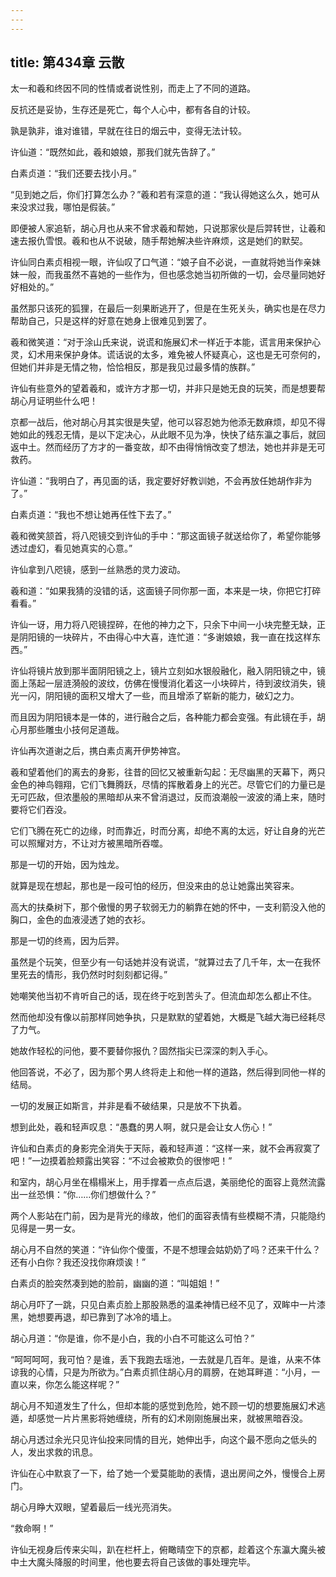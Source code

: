 ```yaml
---
---
---
```

title: 第434章 云散
---





太一和羲和终因不同的性情或者说性别，而走上了不同的道路。

反抗还是妥协，生存还是死亡，每个人心中，都有各自的计较。

孰是孰非，谁对谁错，早就在往日的烟云中，变得无法计较。

许仙道：“既然如此，羲和娘娘，那我们就先告辞了。”

白素贞道：“我们还要去找小月。”

“见到她之后，你们打算怎么办？”羲和若有深意的道：“我认得她这么久，她可从来没求过我，哪怕是假装。”

即便被人家追斩，胡心月也从来不曾求羲和帮她，只说那家伙是后羿转世，让羲和速去报仇雪恨。羲和也从不说破，随手帮她解决些许麻烦，这是她们的默契。

许仙同白素贞相视一眼，许仙叹了口气道：“娘子自不必说，一直就将她当作亲妹妹一般，而我虽然不喜她的一些作为，但也感念她当初所做的一切，会尽量同她好好相处的。”

虽然那只该死的狐狸，在最后一刻果断逃开了，但是在生死关头，确实也是在尽力帮助自己，只是这样的好意在她身上很难见到罢了。

羲和微笑道：“对于涂山氏来说，说谎和施展幻术一样近于本能，谎言用来保护心灵，幻术用来保护身体。谎话说的太多，难免被人怀疑真心，这也是无可奈何的，但她们并非是无情之物，恰恰相反，那是我见过最多情的族群。”

许仙有些意外的望着羲和，或许方才那一切，并非只是她无良的玩笑，而是想要帮胡心月证明些什么吧！

京都一战后，他对胡心月其实很是失望，他可以容忍她为他添无数麻烦，却见不得她如此的残忍无情，是以下定决心，从此眼不见为净，快快了结东瀛之事后，就回返中土。然而经历了方才的一番变故，却不由得悄悄改变了想法，她也并非是无可救药。

许仙道：“我明白了，再见面的话，我定要好好教训她，不会再放任她胡作非为了。”

白素贞道：“我也不想让她再任性下去了。”

羲和微笑颔首，将八咫镜交到许仙的手中：“那这面镜子就送给你了，希望你能够透过虚幻，看见她真实的心意。”

许仙拿到八咫镜，感到一丝熟悉的灵力波动。

羲和道：“如果我猜的没错的话，这面镜子同你那一面，本来是一块，你把它打碎看看。”

许仙一讶，用力将八咫镜捏碎，在他的神力之下，只余下中间一小块完整无缺，正是阴阳镜的一块碎片，不由得心中大喜，连忙道：“多谢娘娘，我一直在找这样东西。”

许仙将镜片放到那半面阴阳镜之上，镜片立刻如水银般融化，融入阴阳镜之中，镜面上荡起一层涟漪般的波纹，仿佛在慢慢消化着这一小块碎片，待到波纹消失，镜光一闪，阴阳镜的面积又增大了一些，而且增添了崭新的能力，破幻之力。

而且因为阴阳镜本是一体的，进行融合之后，各种能力都会变强。有此镜在手，胡心月那些雕虫小技何足道哉。

许仙再次道谢之后，携白素贞离开伊势神宫。

羲和望着他们的离去的身影，往昔的回忆又被重新勾起：无尽幽黑的天幕下，两只金色的神鸟翱翔，它们飞舞腾跃，尽情的挥散着身上的光芒。尽管它们的力量已是无可匹敌，但浓墨般的黑暗却从来不曾消退过，反而浪潮般一波波的涌上来，随时要将它们吞没。

它们飞腾在死亡的边缘，时而靠近，时而分离，却绝不离的太远，好让自身的光芒可以照耀对方，不让对方被黑暗所吞噬。

那是一切的开始，因为烛龙。

就算是现在想起，那也是一段可怕的经历，但没来由的总让她露出笑容来。

高大的扶桑树下，那个傲慢的男子软弱无力的躺靠在她的怀中，一支利箭没入他的胸口，金色的血液浸透了她的衣衫。

那是一切的终焉，因为后羿。

虽然是个玩笑，但至少有一句话她并没有说谎，“就算过去了几千年，太一在我怀里死去的情形，我仍然时时刻刻都记得。”

她嘲笑他当初不肯听自己的话，现在终于吃到苦头了。但流血却怎么都止不住。

然而他却没有像以前那样同她争执，只是默默的望着她，大概是飞越大海已经耗尽了力气。

她故作轻松的问他，要不要替你报仇？固然指尖已深深的刺入手心。

他回答说，不必了，因为那个男人终将走上和他一样的道路，然后得到同他一样的结局。

一切的发展正如斯言，并非是看不破结果，只是放不下执着。

想到此处，羲和轻声叹息：“愚蠢的男人啊，就只是会让女人伤心！”

许仙和白素贞的身影完全消失于天际，羲和轻声道：“这样一来，就不会再寂寞了吧！”一边摸着脸颊露出笑容：“不过会被欺负的很惨吧！”

和室内，胡心月坐在榻榻米上，用手撑着一点点后退，美丽绝伦的面容上竟然流露出一丝恐惧：“你……你们想做什么？”

两个人影站在门前，因为是背光的缘故，他们的面容表情有些模糊不清，只能隐约见得是一男一女。

胡心月不自然的笑道：“许仙你个傻蛋，不是不想理会姑奶奶了吗？还来干什么？还有小白你？我还没找你麻烦诶！”

白素贞的脸突然凑到她的脸前，幽幽的道：“叫姐姐！”

胡心月吓了一跳，只见白素贞脸上那股熟悉的温柔神情已经不见了，双眸中一片漆黑，她想要再退，却已靠到了冰冷的墙上。

胡心月道：“你是谁，你不是小白，我的小白不可能这么可怕？”

“呵呵呵呵，我可怕？是谁，丢下我跑去瑶池，一去就是几百年。是谁，从来不体谅我的心情，只是为所欲为。”白素贞抓住胡心月的肩膀，在她耳畔道：“小月，一直以来，你怎么能这样呢？”

胡心月不知道发生了什么，但却本能的感觉到危险，她不顾一切的想要施展幻术逃遁，却感觉一片片黑影将她缠绕，所有的幻术刚刚施展出来，就被黑暗吞没。

胡心月透过余光只见许仙投来同情的目光，她伸出手，向这个最不愿向之低头的人，发出求救的讯息。

许仙在心中默哀了一下，给了她一个爱莫能助的表情，退出房间之外，慢慢合上房门。

胡心月睁大双眼，望着最后一线光亮消失。

“救命啊！”

许仙无视身后传来尖叫，趴在栏杆上，俯瞰晴空下的京都，趁着这个东瀛大魔头被中土大魔头降服的时间里，他也要去将自己该做的事处理完毕。